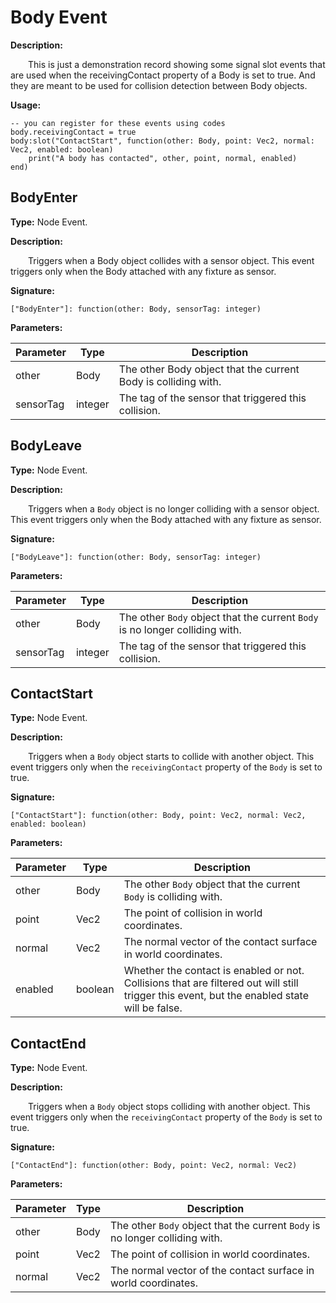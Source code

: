 # Body Event

**Description:**

&emsp;&emsp;This is just a demonstration record showing some signal slot events that are used when the receivingContact property of a Body is set to true. And they are meant to be used for collision detection between Body objects.

**Usage:**
```tl
-- you can register for these events using codes
body.receivingContact = true
body:slot("ContactStart", function(other: Body, point: Vec2, normal: Vec2, enabled: boolean)
	print("A body has contacted", other, point, normal, enabled)
end)
```

## BodyEnter

**Type:** Node Event.

**Description:**

&emsp;&emsp;Triggers when a Body object collides with a sensor object. This event triggers only when the Body attached with any fixture as sensor.

**Signature:**
```tl
["BodyEnter"]: function(other: Body, sensorTag: integer)
```

**Parameters:**

| Parameter | Type | Description |
| --- | --- | --- |
| other | Body | The other Body object that the current Body is colliding with. |
| sensorTag | integer | The tag of the sensor that triggered this collision. |

## BodyLeave

**Type:** Node Event.

**Description:**

&emsp;&emsp;Triggers when a `Body` object is no longer colliding with a sensor object. This event triggers only when the Body attached with any fixture as sensor.

**Signature:**
```tl
["BodyLeave"]: function(other: Body, sensorTag: integer)
```

**Parameters:**

| Parameter | Type | Description |
| --- | --- | --- |
| other | Body | The other `Body` object that the current `Body` is no longer colliding with. |
| sensorTag | integer | The tag of the sensor that triggered this collision. |

## ContactStart

**Type:** Node Event.

**Description:**

&emsp;&emsp;Triggers when a `Body` object starts to collide with another object. This event triggers only when the `receivingContact` property of the `Body` is set to true.

**Signature:**
```tl
["ContactStart"]: function(other: Body, point: Vec2, normal: Vec2, enabled: boolean)
```

**Parameters:**

| Parameter | Type | Description |
| --- | --- | --- |
| other | Body | The other `Body` object that the current `Body` is colliding with. |
| point | Vec2 | The point of collision in world coordinates. |
| normal | Vec2 | The normal vector of the contact surface in world coordinates. |
| enabled | boolean | Whether the contact is enabled or not. Collisions that are filtered out will still trigger this event, but the enabled state will be false. |

## ContactEnd

**Type:** Node Event.

**Description:**

&emsp;&emsp;Triggers when a `Body` object stops colliding with another object. This event triggers only when the `receivingContact` property of the `Body` is set to true.

**Signature:**
```tl
["ContactEnd"]: function(other: Body, point: Vec2, normal: Vec2)
```

**Parameters:**

| Parameter | Type | Description |
| --- | --- | --- |
| other | Body | The other `Body` object that the current `Body` is no longer colliding with. |
| point | Vec2 | The point of collision in world coordinates. |
| normal | Vec2 | The normal vector of the contact surface in world coordinates. |